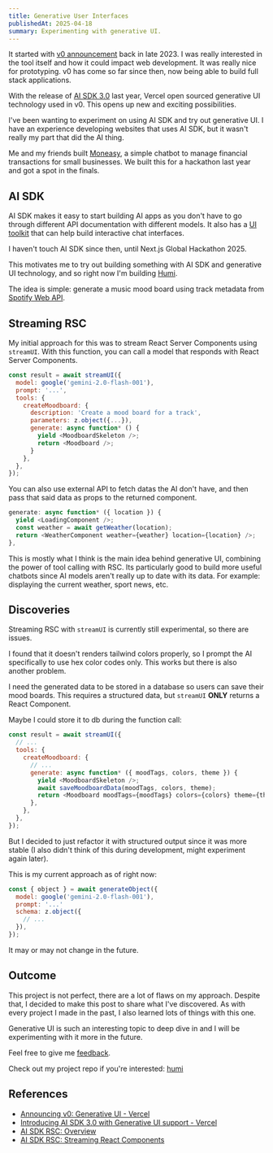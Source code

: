 ```yaml
---
title: Generative User Interfaces
publishedAt: 2025-04-18
summary: Experimenting with generative UI.
---
```


It started with [v0 announcement](https://vercel.com/blog/announcing-v0-generative-ui) back in late 2023. I was really interested in the tool itself and how it could impact web development. It was really nice for prototyping. v0 has come so far since then, now being able to build full stack applications.

With the release of [AI SDK 3.0](https://vercel.com/blog/ai-sdk-3-generative-ui) last year, Vercel open sourced generative UI technology used in v0. This opens up new and exciting possibilities.

I've been wanting to experiment on using AI SDK and try out generative UI. I have an experience developing websites that uses AI SDK, but it wasn't really my part that did the AI thing.

Me and my friends built [Moneasy](https://github.com/valuin/moneasy), a simple chatbot to manage financial transactions for small businesses. We built this for a hackathon last year and got a spot in the finals.

## AI SDK

AI SDK makes it easy to start building AI apps as you don't have to go through different API documentation with different models. It also has a [UI toolkit](https://sdk.vercel.ai/docs/ai-sdk-ui/overview) that can help build interactive chat interfaces.

I haven't touch AI SDK since then, until Next.js Global Hackathon 2025.

<Tweet id="1907878486636675413" />

This motivates me to try out building something with AI SDK and generative UI technology, and so right now I'm building [Humi](/projects/humi).

The idea is simple: generate a music mood board using track metadata from [Spotify Web API](https://developer.spotify.com/documentation/web-api).

## Streaming RSC

My initial approach for this was to stream React Server Components using `streamUI`. With this function, you can call a model that responds with React Server Components.

```js
const result = await streamUI({
  model: google('gemini-2.0-flash-001'),
  prompt: '...',
  tools: {
    createMoodboard: {
      description: 'Create a mood board for a track',
      parameters: z.object({...}),
      generate: async function* () {
        yield <MoodboardSkeleton />;
        return <Moodboard />;
      }
    },
  },
});
```

You can also use external API to fetch datas the AI don't have, and then pass that said data as props to the returned component.

```js
generate: async function* ({ location }) {
  yield <LoadingComponent />;
  const weather = await getWeather(location);
  return <WeatherComponent weather={weather} location={location} />;
},
```

This is mostly what I think is the main idea behind generative UI, combining the power of tool calling with RSC. Its particularly good to build more useful chatbots since AI models aren't really up to date with its data. For example: displaying the current weather, sport news, etc.

## Discoveries

Streaming RSC with `streamUI` is currently still experimental, so there are issues.

I found that it doesn't renders tailwind colors properly, so I prompt the AI specifically to use hex color codes only. This works but there is also another problem.

I need the generated data to be stored in a database so users can save their mood boards. This requires a structured data, but `streamUI` **ONLY** returns a React Component.

Maybe I could store it to db during the function call:

```js
const result = await streamUI({
  // ...
  tools: {
    createMoodboard: {
      // ...
      generate: async function* ({ moodTags, colors, theme }) {
        yield <MoodboardSkeleton />;
        await saveMoodboardData(moodTags, colors, theme);
        return <Moodboard moodTags={moodTags} colors={colors} theme={theme} />;
      },
    },
  },
});
```

But I decided to just refactor it with structured output since it was more stable (I also didn't think of this during development, might experiment again later).

This is my current approach as of right now:

```js
const { object } = await generateObject({
  model: google('gemini-2.0-flash-001'),
  prompt: '...'
  schema: z.object({
    // ...
  }),
});
```

It may or may not change in the future.

## Outcome

This project is not perfect, there are a lot of flaws on my approach. Despite that, I decided to make this post to share what I've discovered. As with every project I made in the past, I also learned lots of things with this one.

Generative UI is such an interesting topic to deep dive in and I will be experimenting with it more in the future.

Feel free to give me [feedback](mailto:mail@ausathikram.com).

Check out my project repo if you're interested: [humi](https://github.com/ausathdzil/humi)

## References

- [Announcing v0: Generative UI - Vercel](https://vercel.com/blog/announcing-v0-generative-ui)
- [Introducing AI SDK 3.0 with Generative UI support - Vercel](https://vercel.com/blog/ai-sdk-3-generative-ui)
- [AI SDK RSC: Overview](https://sdk.vercel.ai/docs/ai-sdk-rsc/overview)
- [AI SDK RSC: Streaming React Components](https://sdk.vercel.ai/docs/ai-sdk-rsc/streaming-react-components)
